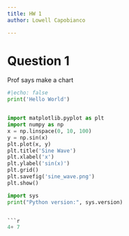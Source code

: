 ```yaml
---
title: HW 1
author: Lowell Capobianco

---
```


# Question 1
Prof says make a chart

```python
#|echo: false
print('Hello World')


import matplotlib.pyplot as plt
import numpy as np
x = np.linspace(0, 10, 100)
y = np.sin(x)
plt.plot(x, y)
plt.title('Sine Wave')
plt.xlabel('x')
plt.ylabel('sin(x)')
plt.grid()
plt.savefig('sine_wave.png')
plt.show()
```

```python
import sys
print("Python version:", sys.version)


```r
4+ 7
```